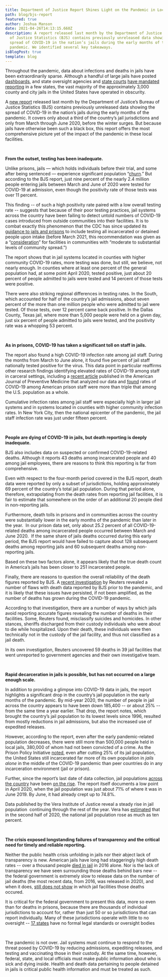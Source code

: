 ```yaml
---
title: Department of Justice Report Shines Light on the Pandemic in Local Jails
path: blog/bjs-report
featured: true
author: Joshua Manson
date: 2021-04-26T14:13:15.660Z
description: A report released last month by the Department of Justice’s Bureau
  of Justice Statistics (BJS) contains previously unreleased data showing the
  spread of COVID-19 in the nation’s jails during the early months of the
  pandemic. We identified several key takeaways.
isBlogPost: true
template: blog
---
```

Throughout the pandemic, data about infections and deaths in jails have been extraordinarily sparse. Although a handful of large jails have posted [dashboards](https://lasd.org/covid19updates/), and state oversight agencies and [state courts](https://data.aclum.org/sjc-12926-tracker/) [have mandated reporting](https://data.aclum.org/sjc-12926-tracker/) in a few states, the vast majority of the approximately 3,000 county and city jails in the United States have operated in obscurity.

A [new report](https://www.bjs.gov/content/pub/pdf/icljpjj20.pdf) released last month by the Department of Justice’s Bureau of Justice Statistics (BJS) contains previously unreleased data showing the spread of COVID-19 in the nation’s jails during the early months of the pandemic. It covers only about a third of the country’s jail jurisdictions and only from March through June 2020, before the winter surges. But because jails have otherwise been such a black box, this report offers the most comprehensive picture yet of the impact of the pandemic in these local facilities.

<br>

**From the outset, testing has been inadequate.**

Unlike prisons, jails — which holds individuals before their trial, and some after being sentenced — experience significant population “[churn](https://30glxtj0jh81xn8rx26pr5af-wpengine.netdna-ssl.com/wp-content/uploads/2020/12/reducing-jail-populations-coronavirus-2.pdf).” But according to the BJS report, just nine percent of the nearly 2.4 million people entering jails between March and June of 2020 were tested for COVID-19 at admission, even though the positivity rate of those tests was over 11 percent.

This finding -- of such a high positivity rate paired with a low overall testing rate -- suggests that because of their poor testing practices, jail systems across the country have been failing to detect untold numbers of COVID-19 cases introduced from outside communities into their facilities. It is to combat exactly this phenomenon that the CDC has since updated its [guidance to jails and prisons](https://www.cdc.gov/coronavirus/2019-ncov/community/correction-detention/testing.html#Screening-testing) to include testing all incarcerated or detained people upon intake (before March 2021, this recommendation was given as a “[consideration](https://web.archive.org/web/20210120163644/https:/www.cdc.gov/coronavirus/2019-ncov/community/correction-detention/testing.html)” for facilities in communities with “moderate to substantial levels of community spread.”)

The report shows that in jail systems located in counties with higher community COVID-19 rates, more testing was done, but still, we believe, not nearly enough. In counties where at least one percent of the general population had, at some point April 2020, tested positive, just about 20 percent of people admitted to jails were tested and 14 percent of those tests were positive.

There were also striking regional differences in testing rates. In the South, which accounted for half of the country’s jail admissions, about seven percent of the more than one million people who were admitted to jail were tested. Of those tests, over 12 percent came back positive. In the Dallas County, Texas jail, where more than 5,000 people were held on a given day, just six percent of people admitted to jails were tested, and the positivity rate was a whopping 53 percent.

<br>

**As in prisons, COVID-19 has taken a significant toll on staff in jails.**

The report also found a high COVID-19 infection rate among jail staff. During the months from March to June alone, it found five percent of jail staff nationally tested positive for the virus. This data point in particular reaffirms other research findings identifying elevated rates of COVID-19 among staff in carceral settings, including a [recent article](https://www.ajpmonline.org/article/S0749-3797(21)00118-5/fulltext) published in the American Journal of Preventive Medicine that analyzed our data and [found](https://uclacovidbehindbars.org/blog/ajpm-article) rates of COVID-19 among American prison staff were more than triple that among the U.S. population as a whole.

Cumulative infection rates among jail staff were especially high in larger jail systems and in systems located in counties with higher community infection rates. In New York City, then the national epicenter of the pandemic, the jail staff infection rate was just under fifteen percent.

<br>

**People are dying of COVID-19 in jails, but death reporting is deeply inadequate.**

BJS also includes data on suspected or confirmed COVID-19-related deaths. Although it reports 43 deaths among incarcerated people and 40 among jail employees, there are reasons to think this reporting is far from comprehensive. 

Even with respect to the four-month period covered in the BJS report, death data were reported by only a subset of jurisdictions, holding approximately 69 percent of the country’s total jail population. During that period alone, therefore, extrapolating from the death rates from reporting jail facilities, it is fair to estimate that somewhere on the order of an additional 20 people died in non-reporting jails.

Furthermore, death tolls in prisons and in communities across the country were substantially lower in the early months of the pandemic than later in the year.  In our prison data set, only about 25.2 percent of all COVID-19-related deaths among incarcerated people occurred between March and June 2020.  If the same share of jails deaths occurred during this early period, the BJS report would have failed to capture about 128 subsequent deaths among reporting jails and 60 subsequent deaths among non-reporting jails.

Based on these two factors alone, it appears likely that the true death count in America’s jails has been closer to 251 incarcerated people.

Finally, there are reasons to question the overall reliability of the death figures reported by BJS. A [recent investigation](https://www.reuters.com/investigates/section/usa-jails/) by Reuters revealed a number of flaws with death data reported by BJS prior to the pandemic, and it is likely that these issues have persisted, if not been amplified, as the number of deaths has grown during the COVID-19 pandemic.

According to that investigation, there are a number of ways by which jails avoid reporting accurate figures revealing the number of deaths in their facilities. Some, Reuters found, misclassify suicides and homicides. In other stances, sheriffs discharged from their custody individuals who were about to die while hospitalized. Upon their death, these individuals were then technically not in the custody of the jail facility, and thus not classified as a jail death.

In its own investigation, Reuters uncovered 59 deaths in 39 jail facilities that went unreported to government agencies and their own investigative team.

<br>

**Rapid decarceration in jails is possible, but has not occurred on a large enough scale.**

In addition to providing a glimpse into COVID-19 data in jails, the report highlights a significant drop in the country’s jail population in the early months of the pandemic. By mid-year 2020, the number of people in jail across the country appears to have been down 185,400 -- or about 25% -- from the same time a year earlier. That drop, the report notes, which brought the country’s jail population to its lowest levels since 1996, resulted from mostly reductions in jail admissions, but also the increased use of expedited releases.

However, according to the report, even after the early pandemic-related population decreases, there were still more than 500,000 people held in local jails, 380,000 of whom had not been convicted of a crime. As the Prison Policy Initiative [noted](https://www.prisonpolicy.org/blog/2021/03/17/jails/), even after cutting 25% of its jail population, the United States still incarcerated far more of its own population in *jails alone* in the middle of the COVID-19 pandemic than peer countries do in any incarceration environment (jail or prison).

Further, since the report’s last date of data collection, jail populations [across the country](https://theappeal.org/covid-19-jail-populations-surging/) have been [on the rise](https://www.prisonpolicy.org/blog/2021/02/03/january-population-update/). The report itself documents a low point in April 2020, when the jail population was just about 71% of where it was in June 2019. By June, it had already crept up to 74.8%.

Data published by the Vera Institute of Justice reveal a steady rise in jail population  continuing through the rest of the year. Vera has [estimated](https://www.vera.org/downloads/publications/people-in-jail-and-prison-in-2020.pdf) that in the second half of 2020, the national jail population rose as much as ten percent.

<br>

**The crisis exposed longstanding failures of transparency and the critical need for timely and reliable reporting.**

Neither the public health crisis unfolding in jails nor their abject lack of transparency is new. American jails have long had staggeringly high death rates -- over a thousand people [died in jail](https://www.bjs.gov/content/pub/pdf/mlj0016st.pdf) in 2016 alone. Nor is the lack of transparency we have seen surrounding those deaths behind bars new -- the federal government is extremely slow to release data on the number of jail deaths (the most recent data, from 2016, was released in 2020), and when it does, [still does not show](https://www.reuters.com/investigates/special-report/usa-jails-graphic/) in which jail facilities those deaths occured.

It is critical for the federal government to present this data, more so even than for deaths in prisons, because there are thousands of individual jurisdictions to account for, rather than just 50 or so jurisdictions that can report individually. Many of these jurisdictions operate with little to no oversight -- [17 states](https://www.reuters.com/investigates/special-report/usa-jails-deaths/) have no formal legal standards or oversight bodies

<br>

The pandemic is not over. Jail systems must continue to respond to the threat posed by COVID-19 by reducing admissions, expediting releases, and testing and vaccinating those in their custody. At the same time, however, federal, state, and local officials must make public information about who is sick and dying inside. Health and death data pertaining to people detained in jails is critical public health information and must be treated as such.